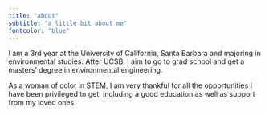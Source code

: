 ```yaml
---
title: "about"
subtitle: "a little bit about me"
fontcolor: "blue"
---
```


I am a 3rd year at the University of California, Santa Barbara and majoring in environmental studies. After UCSB, I aim to go to grad school and get a masters' degree in environmental engineering.

As a woman of color in STEM, I am very thankful for all the opportunities I have been privileged to get, including a good education as well as support from my loved ones. 